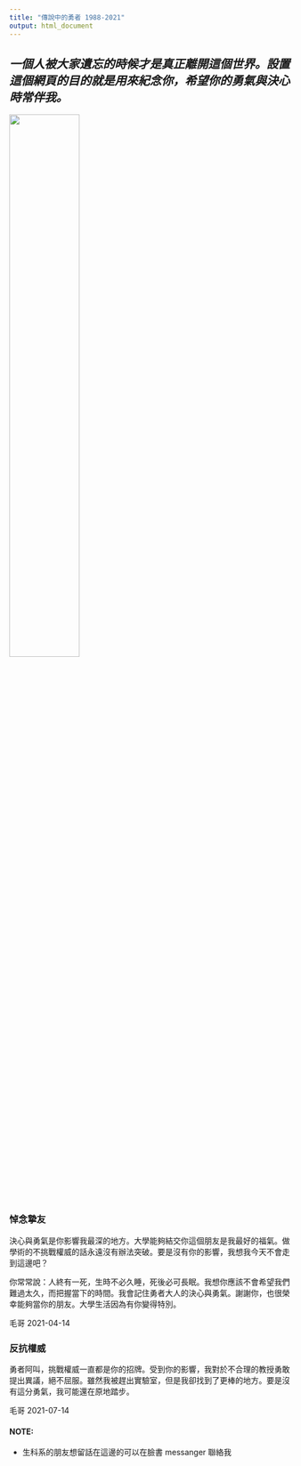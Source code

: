 ```yaml
---
title: "傳說中的勇者 1988-2021"
output: html_document
---
```

## *一個人被大家遺忘的時候才是真正離開這個世界。設置這個網頁的目的就是用來紀念你，希望你的勇氣與決心時常伴我。*

![](spirit_healer.jpg){width=50%}

### 悼念摯友

決心與勇氣是你影響我最深的地方。大學能夠結交你這個朋友是我最好的福氣。做學術的不挑戰權威的話永遠沒有辦法突破。要是沒有你的影響，我想我今天不會走到這邊吧？

你常常說：人終有一死，生時不必久睡，死後必可長眠。我想你應該不會希望我們難過太久，而把握當下的時間。我會記住勇者大人的決心與勇氣。謝謝你，也很榮幸能夠當你的朋友。大學生活因為有你變得特別。

毛哥 2021-04-14

### 反抗權威

勇者阿叫，挑戰權威一直都是你的招牌。受到你的影響，我對於不合理的教授勇敢提出異議，絕不屈服。雖然我被趕出實驗室，但是我卻找到了更棒的地方。要是沒有這分勇氣，我可能還在原地踏步。

毛哥 2021-07-14


#### NOTE:

- 生科系的朋友想留話在這邊的可以在臉書 messanger 聯絡我


